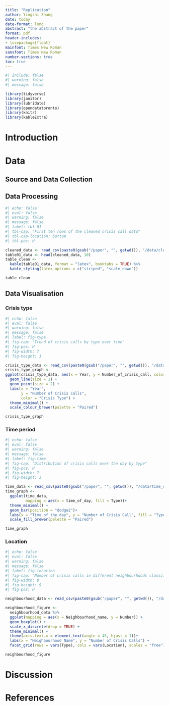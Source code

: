 ```yaml
---
title: "Replication"
author: Yingzhi Zhang
date: today
date-format: long
abstract: "the abstract of the paper"
format: pdf
header-includes: 
- \usepackage{float}
mainfont: Times New Roman
sansfont: Times New Roman
number-sections: true
toc: true
---
```


```r
#| include: false
#| warning: false
#| message: false

library(tidyverse)
library(janitor)
library(lubridate)
library(opendatatoronto)
library(knitr)
library(kableExtra)

```

# Introduction



# Data 
## Source and Data Collection


## Data Processing


```r
#| echo: false
#| eval: false
#| warning: false
#| message: false
#| label: tbl-01
#| tbl-cap: "First ten rows of the cleaned crisis call data"
#| tbl-cap-location: bottom
#| tbl-pos: H

cleaned_data <- read_csv(paste0(gsub("/paper", "", getwd()), "/data/cleaned_data.csv"))
table01_data <- head(cleaned_data, 10)
table_clean <-
  kable(table01_data, format = "latex", booktabs = TRUE) %>%
  kable_styling(latex_options = c("striped", "scale_down"))

table_clean
```

## Data Visualisation
### Crisis type


```r
#| echo: false
#| eval: false
#| warning: false
#| message: false
#| label: fig-type
#| fig-cap: "Trend of crisis calls by type over time"
#| fig-pos: H
#| fig-width: 7
#| fig-height: 3

crisis_type_data <- read_csv(paste0(gsub("/paper", "", getwd()), "/data/crisis_type_data.csv"))
crisis_type_graph <-
ggplot(crisis_type_data, aes(x = Year, y = Number_of_crisis_call, color = Type)) +
  geom_line(size = 1) +
  geom_point(size = 2) +
  labs(x = "Year",
       y = "Number of Crisis Calls",
       color = "Crisis Type") +
  theme_minimal() +
  scale_colour_brewer(palette = "Paired")

crisis_type_graph
```

### Time period


```r
#| echo: false
#| eval: false
#| warning: false
#| message: false
#| label: fig-time
#| fig-cap: "Distribution of crisis calls over the day by type"
#| fig-pos: H
#| fig-width: 7
#| fig-height: 3

time_data <- read_csv(paste0(gsub("/paper", "", getwd()), "/data/time_data.csv"))
time_graph <-
  ggplot(time_data,
         mapping = aes(x = time_of_day, fill = Type))+
  theme_minimal() +
  geom_bar(position = "dodge2")+
  labs(x = "Time of the day", y = "Number of Crisis Call", fill = "Type") +
  scale_fill_brewer(palette = "Paired")

time_graph
```

### Location


```r
#| echo: false
#| eval: false
#| warning: false
#| message: false
#| label: fig-location
#| fig-cap: "Number of crisis calls in different neighbourhoods classified by types"
#| fig-width: 8
#| fig-height: 9
#| fig-pos: H

neighbourhood_data <- read_csv(paste0(gsub("/paper", "", getwd()), "/data/neighbourhood_data.csv"))

neighbourhood_figure <-
  neighbourhood_data %>% 
  ggplot(mapping = aes(x = Neighbourhood_name, y = Number)) +
  geom_boxplot() +
  scale_x_discrete(drop = TRUE) +
  theme_minimal() +
  theme(axis.text.x = element_text(angle = 45, hjust = 1))+
  labs(x = "Neighbourhood Name", y = "Number of Crisis Calls") +
  facet_grid(rows = vars(Type), cols = vars(Location), scales = "free")

neighbourhood_figure

```

# Discussion

\newpage

# References
